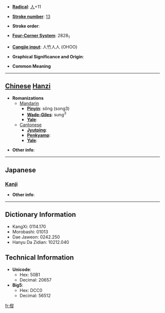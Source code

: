 * '''[[Wiktionary:Chinese radical index| Radical]]''': [[Wiktionary:Chinese radical index 人|人]]+11

* '''[[Wiktionary:Chinese total strokes index|Stroke number]]''': [[Wiktionary:Chinese total strokes index 13|13]]

* '''Stroke order''': 

* '''[[Wiktionary:Chinese four corner index|Four-Corner System]]''': 2828<sub>1</sub>

* '''[[Wiktionary:Chinese Cangjie index|Cangjie input]]''': 人竹人人 (OHOO)

* '''Graphical Significance and Origin''': 

* '''Common Meaning'''

----

== [[Chinese]] [[Hanzi]] ==

* '''Romanizations'''
** [[Mandarin]]
*** '''[[Pinyin]]''': sǒng (song3)
*** '''[[Wade-Giles]]''': sung<sup>3</sup>
*** '''[[Yale]]''': 
**[[Cantonese]]
***'''[[Jyutping]]''':
***'''[[Penkyamp]]''': 
***'''[[Yale]]''': 

* '''Other info''': 

----

==Japanese==
===[[Kanji]]===
{{kanji|on readings=[[しょう]] (shō), [[しゅ]] (shu), [[そう]] (sō)|kun readings=[[はやいさま]] (hayaisama)}}

* '''Other info''':  

----

== Dictionary Information ==

* KangXi: 0114.170
* Morobashi: 01013
* Dae Jaweon: 0242.250
* Hanyu Da Zidian: 10212.040

== Technical Information ==

* '''Unicode''':
** Hex: 50B1
** Decimal: 20657
* '''Big5''':
** Hex: DCC0
** Decimal: 56512

[[fr:傱]]